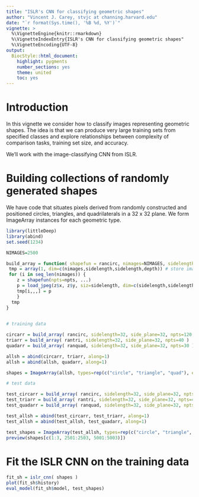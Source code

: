 ```yaml
---
title: "ISLR's CNN for classifying geometric shapes"
author: "Vincent J. Carey, stvjc at channing.harvard.edu"
date: "`r format(Sys.time(), '%B %d, %Y')`"
vignette: >
  %\VignetteEngine{knitr::rmarkdown}
  %\VignetteIndexEntry{ISLR's CNN for classifying geometric shapes"
  %\VignetteEncoding{UTF-8}
output:
  BiocStyle::html_document:
    highlight: pygments
    number_sections: yes
    theme: united
    toc: yes
---
```


# Introduction

In this vignette we consider how to classify images
representing geometric shapes.  The idea is that
we can produce very large training sets from specified
classes and explore relationships between complexity
of comparison tasks, training set size, and accuracy.

We'll work with the image-classifying CNN from ISLR.

# Building collections of randomly generated shapes

We have code that situates pixels
derived from randomly constructed and positioned circles, triangles, and
quadrilaterals in a 32 x 32 plane.  We form
ImageArray instances for each geometric type.
```r
library(littleDeep)
library(abind)
set.seed(1234)
```


```r
NIMAGES=2500

build_array = function( shapefun = rancirc, nimages=NIMAGES, sidelength=64, depth=3, npts=90, ... ) {
 tmp = array(1, dim=c(nimages,sidelength,sidelength,depth)) # store images with 0 for dark
 for (i in seq_len(nimages)) {
    z = shapefun(npts=npts, ...)
    p = load_jpeg(z$x, z$y, siz=sidelength, dim=c(sidelength,sidelength,3))
    tmp[i,,,] = p
    }
  tmp
}
 

# training data

circarr = build_array( rancirc, sidelength=32, side_plane=32, npts=120 )
triarr = build_array( rantri, sidelength=32, side_plane=32, npts=40 )
quadarr = build_array( ranquad, sidelength=32, side_plane=32, npts=30 )

allsh = abind(circarr, triarr, along=1)
allsh = abind(allsh, quadarr, along=1)

shapes = ImageArray(allsh, types=rep(c("circle", "triangle", "quad"), each=NIMAGES))

# test data

test_circarr = build_array( rancirc, sidelength=32, side_plane=32, npts=120 )
test_triarr = build_array( rantri, sidelength=32, side_plane=32, npts=40 )
test_quadarr = build_array( ranquad, sidelength=32, side_plane=32, npts=30 )

test_allsh = abind(test_circarr, test_triarr, along=1)
test_allsh = abind(test_allsh, test_quadarr, along=1)

test_shapes = ImageArray(test_allsh, types=rep(c("circle", "triangle", "quad"), each=NIMAGES))
preview(shapes[c(1:3, 2501:2503, 5001:5003)])
```

# Fit the ISLR CNN on the training data

```r
fit_sh = islr_cnn( shapes )
plot(fit_sh$history)
eval_model(fit_sh$model, test_shapes)
```
